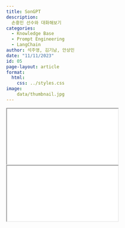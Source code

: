 ```yaml
---
title: SonGPT
description:
  손흥민 선수와 대화해보기
categories:
  - Knowledge Base
  - Prompt Engineering
  - LangChain
author: 석주영, 김기남, 안상민
date: "11/11/2023"
id: 05
page-layout: article
format:
  html:
    css: ../styles.css
image:
    data/thumbnail.jpg
---
```


::: {.content-visible when-profile="korean"}
<iframe class="slide-deck" src="data/SonGPT_ 손흥민 선수와 대화해보기.pdf">
</iframe>
:::

::: {.content-visible when-profile="english"}
<iframe class="slide-deck" src="data/SonGPT_ 손흥민 선수와 대화해보기.pdf">
</iframe>
:::